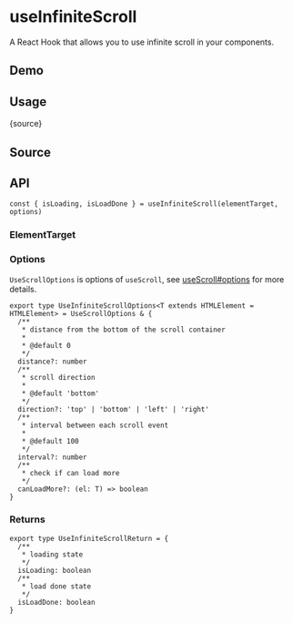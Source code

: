# useInfiniteScroll


<HooksType category="ProUtilities" />

A React Hook that allows you to use infinite scroll in your components.

## Demo


<App />

## Usage


<RawCode>{source}</RawCode>

## Source


<Source />

## API

```tsx
const { isLoading, isLoadDone } = useInfiniteScroll(elementTarget, options)
```

### ElementTarget


<Tip type="target" />

### Options


`UseScrollOptions` is options of `useScroll`, see [useScroll#options](/reference/use-scroll/#options) for more details.

```tsx
export type UseInfiniteScrollOptions<T extends HTMLElement = HTMLElement> = UseScrollOptions & {
  /**
   * distance from the bottom of the scroll container
   *
   * @default 0
   */
  distance?: number
  /**
   * scroll direction
   *
   * @default 'bottom'
   */
  direction?: 'top' | 'bottom' | 'left' | 'right'
  /**
   * interval between each scroll event
   *
   * @default 100
   */
  interval?: number
  /**
   * check if can load more
   */
  canLoadMore?: (el: T) => boolean
}
```

### Returns

```tsx
export type UseInfiniteScrollReturn = {
  /**
   * loading state
   */
  isLoading: boolean
  /**
   * load done state
   */
  isLoadDone: boolean
}
```
